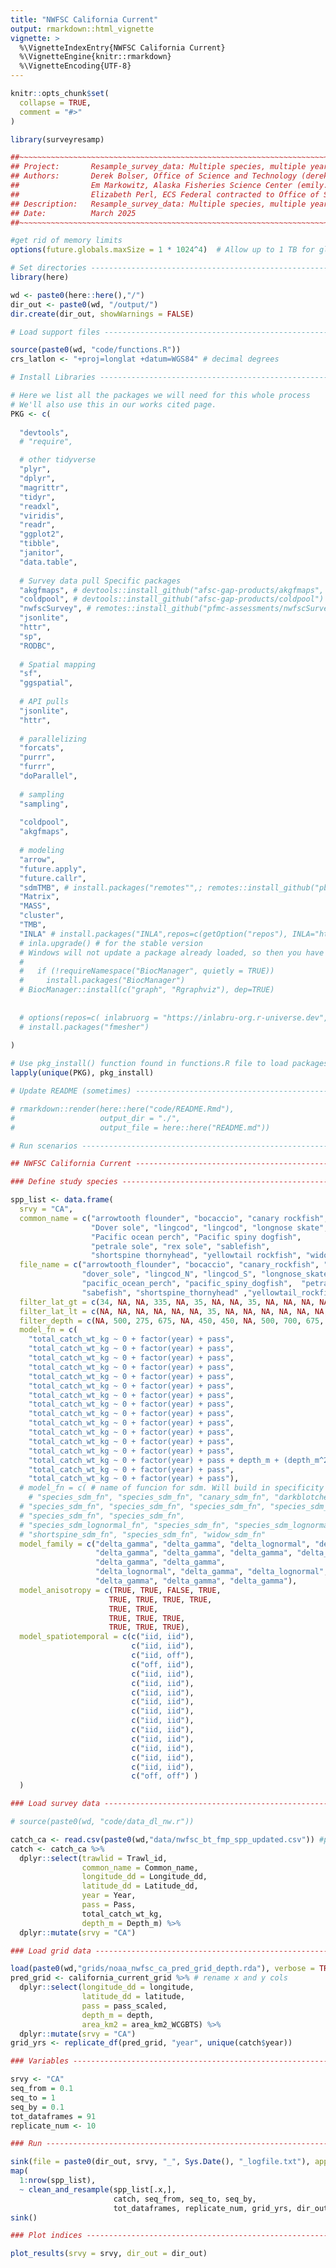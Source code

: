 ```yaml
---
title: "NWFSC California Current"
output: rmarkdown::html_vignette
vignette: >
  %\VignetteIndexEntry{NWFSC California Current}
  %\VignetteEngine{knitr::rmarkdown}
  %\VignetteEncoding{UTF-8}
---
```


```r
knitr::opts_chunk$set(
  collapse = TRUE,
  comment = "#>"
)
```

```r
library(surveyresamp)
```


```r

##~~~~~~~~~~~~~~~~~~~~~~~~~~~~~~~~~~~~~~~~~~~~~~~~~~~~~~~~~~~~~~~~~~~~~~~~~~~~~
## Project:       Resample_survey_data: Multiple species, multiple years
## Authors:       Derek Bolser, Office of Science and Technology (derek.bolser@noaa.gov)
##                Em Markowitz, Alaska Fisheries Science Center (emily.markowitz@noaa.gov)
##                Elizabeth Perl, ECS Federal contracted to Office of Science and Technology (elizabeth.gugliotti@noaa.gov)
## Description:   Resample_survey_data: Multiple species, multiple years.
## Date:          March 2025
##~~~~~~~~~~~~~~~~~~~~~~~~~~~~~~~~~~~~~~~~~~~~~~~~~~~~~~~~~~~~~~~~~~~~~~~~~~~~~

#get rid of memory limits
options(future.globals.maxSize = 1 * 1024^4)  # Allow up to 1 TB for globals

# Set directories --------------------------------------------------------------
library(here)

wd <- paste0(here::here(),"/")
dir_out <- paste0(wd, "/output/")
dir.create(dir_out, showWarnings = FALSE)

# Load support files -----------------------------------------------------------

source(paste0(wd, "code/functions.R"))
crs_latlon <- "+proj=longlat +datum=WGS84" # decimal degrees

# Install Libraries ------------------------------------------------------------

# Here we list all the packages we will need for this whole process
# We'll also use this in our works cited page. 
PKG <- c(
  
  "devtools", 
  # "require", 

  # other tidyverse
  "plyr",
  "dplyr",
  "magrittr",
  "tidyr",
  "readxl", 
  "viridis",
  "readr",
  "ggplot2", 
  "tibble",
  "janitor", 
  "data.table", 
  
  # Survey data pull Specific packages
  "akgfmaps", # devtools::install_github("afsc-gap-products/akgfmaps", build_vignettes = TRUE)
  "coldpool", # devtools::install_github("afsc-gap-products/coldpool")
  "nwfscSurvey", # remotes::install_github("pfmc-assessments/nwfscSurvey")
  "jsonlite", 
  "httr", 
  "sp", 
  "RODBC", 
  
  # Spatial mapping
  "sf",
  "ggspatial", 
  
  # API pulls
  "jsonlite", 
  "httr",
  
  # parallelizing
  "forcats",
  "purrr",
  "furrr", 
  "doParallel",
  
  # sampling
  "sampling",
  
  "coldpool",
  "akgfmaps",
  
  # modeling
  "arrow", 
  "future.apply", 
  "future.callr", 
  "sdmTMB", # install.packages("remotes"",; remotes::install_github("pbs-assess/sdmTMBextra", dependencies = TRUE",
  "Matrix", 
  "MASS",
  "cluster", 
  "TMB", 
  "INLA" # install.packages("INLA",repos=c(getOption("repos"), INLA="https://inla.r-inla-download.org/R/stable"), dep=TRUE)
  # inla.upgrade() # for the stable version
  # Windows will not update a package already loaded, so then you have to remove the package and install it from scratch. There are two suggested packages, ‘graph’ and ‘Rgraphviz’, that are on Bioconductor, and you can install those with:
  #   
  #   if (!requireNamespace("BiocManager", quietly = TRUE))
  #     install.packages("BiocManager")
  # BiocManager::install(c("graph", "Rgraphviz"), dep=TRUE)
  
  
  # options(repos=c( inlabruorg = "https://inlabru-org.r-universe.dev", INLA = "https://inla.r-inla-download.org/R/testing", CRAN = "https://cran.rstudio.com") )
  # install.packages("fmesher")
  
)

# Use pkg_install() function found in functions.R file to load packages
lapply(unique(PKG), pkg_install)

# Update README (sometimes) ----------------------------------------------------

# rmarkdown::render(here::here("code/README.Rmd"),
#                   output_dir = "./",
#                   output_file = here::here("README.md"))

# Run scenarios ----------------------------------------------------------------

## NWFSC California Current ----------------------------------------------------

### Define study species -------------------------------------------------------

spp_list <- data.frame(
  srvy = "CA",
  common_name = c("arrowtooth flounder", "bocaccio", "canary rockfish", "darkblotched rockfish",
                  "Dover sole", "lingcod", "lingcod", "longnose skate",
                  "Pacific ocean perch", "Pacific spiny dogfish",
                  "petrale sole", "rex sole", "sablefish",
                  "shortspine thornyhead", "yellowtail rockfish", "widow rockfish"),
  file_name = c("arrowtooth_flounder", "bocaccio", "canary_rockfish", "darkblotched_rockfish",
                "dover_sole", "lingcod_N", "lingcod_S", "longnose_skate",
                "pacific_ocean_perch", "pacific_spiny_dogfish",  "petrale_sole", "rex_sole",
                "sabefish", "shortspine_thornyhead" ,"yellowtail_rockfish", "widow_rockfish"),
  filter_lat_gt = c(34, NA, NA, 335, NA, 35, NA, NA, 35, NA, NA, NA, NA, NA, 35.5, 33.5),
  filter_lat_lt = c(NA, NA, NA, NA, NA, NA, 35, NA, NA, NA, NA, NA, NA, NA, NA, NA),
  filter_depth = c(NA, 500, 275, 675, NA, 450, 450, NA, 500, 700, 675, 700, NA, NA, 425, 675),
  model_fn = c(
    "total_catch_wt_kg ~ 0 + factor(year) + pass",
    "total_catch_wt_kg ~ 0 + factor(year) + pass",
    "total_catch_wt_kg ~ 0 + factor(year) + pass",
    "total_catch_wt_kg ~ 0 + factor(year) + pass",
    "total_catch_wt_kg ~ 0 + factor(year) + pass",
    "total_catch_wt_kg ~ 0 + factor(year) + pass",
    "total_catch_wt_kg ~ 0 + factor(year) + pass",
    "total_catch_wt_kg ~ 0 + factor(year) + pass",
    "total_catch_wt_kg ~ 0 + factor(year) + pass",
    "total_catch_wt_kg ~ 0 + factor(year) + pass",
    "total_catch_wt_kg ~ 0 + factor(year) + pass",
    "total_catch_wt_kg ~ 0 + factor(year) + pass",
    "total_catch_wt_kg ~ 0 + factor(year) + pass",
    "total_catch_wt_kg ~ 0 + factor(year) + pass + depth_m + (depth_m^2)",
    "total_catch_wt_kg ~ 0 + factor(year) + pass",
    "total_catch_wt_kg ~ 0 + factor(year) + pass"),
  # model_fn = c( # name of funcion for sdm. Will build in specificity for this later
    # "species_sdm_fn", "species_sdm_fn", "canary_sdm_fn", "darkblotched_sdm_fn",
  # "species_sdm_fn", "species_sdm_fn", "species_sdm_fn", "species_sdm_fn",
  # "species_sdm_fn", "species_sdm_fn",
  # "species_sdm_lognormal_fn", "species_sdm_fn", "species_sdm_lognormal_fn"),
  # "shortspine_sdm_fn", "species_sdm_fn", "widow_sdm_fn"
  model_family = c("delta_gamma", "delta_gamma", "delta_lognormal", "delta_lognormal",
                   "delta_gamma", "delta_gamma", "delta_gamma", "delta_gamma",
                   "delta_gamma", "delta_gamma",
                   "delta_lognormal", "delta_gamma", "delta_lognormal",
                   "delta_gamma", "delta_gamma", "delta_gamma"),
  model_anisotropy = c(TRUE, TRUE, FALSE, TRUE, 
                      TRUE, TRUE, TRUE, TRUE, 
                      TRUE, TRUE, 
                      TRUE, TRUE, TRUE, 
                      TRUE, TRUE, TRUE),
  model_spatiotemporal = c(c("iid, iid"), 
                           c("iid, iid"), 
                           c("iid, off"), 
                           c("off, iid"), 
                           c("iid, iid"), 
                           c("iid, iid"), 
                           c("iid, iid"), 
                           c("iid, iid"), 
                           c("iid, iid"), 
                           c("iid, iid"), 
                           c("iid, iid"), 
                           c("iid, iid"), 
                           c("iid, iid"), 
                           c("iid, iid"), 
                           c("iid, iid"), 
                           c("off, off") )
  )

### Load survey data -----------------------------------------------------------

# source(paste0(wd, "code/data_dl_nw.r"))

catch_ca <- read.csv(paste0(wd,"data/nwfsc_bt_fmp_spp_updated.csv")) #pulled data again to get 2024
catch <- catch_ca %>% 
  dplyr::select(trawlid = Trawl_id, 
                common_name = Common_name, 
                longitude_dd = Longitude_dd, 
                latitude_dd = Latitude_dd, 
                year = Year, 
                pass = Pass, 
                total_catch_wt_kg, 
                depth_m = Depth_m) %>% 
  dplyr::mutate(srvy = "CA")

### Load grid data -------------------------------------------------------------

load(paste0(wd,"grids/noaa_nwfsc_ca_pred_grid_depth.rda"), verbose = TRUE)
pred_grid <- california_current_grid %>% # rename x and y cols
  dplyr::select(longitude_dd = longitude, 
                latitude_dd = latitude, 
                pass = pass_scaled, 
                depth_m = depth, 
                area_km2 = area_km2_WCGBTS) %>% 
  dplyr::mutate(srvy = "CA")
grid_yrs <- replicate_df(pred_grid, "year", unique(catch$year))

### Variables ------------------------------------------------------------------

srvy <- "CA"
seq_from = 0.1
seq_to = 1
seq_by = 0.1
tot_dataframes = 91
replicate_num <- 10

### Run ------------------------------------------------------------------------

sink(file = paste0(dir_out, srvy, "_", Sys.Date(), "_logfile.txt"), append=FALSE, split=TRUE)  # for screen and log
map(
  1:nrow(spp_list), 
  ~ clean_and_resample(spp_list[.x,], 
                       catch, seq_from, seq_to, seq_by, 
                       tot_dataframes, replicate_num, grid_yrs, dir_out))
sink()

### Plot indices ---------------------------------------------------------------

plot_results(srvy = srvy, dir_out = dir_out) 

```